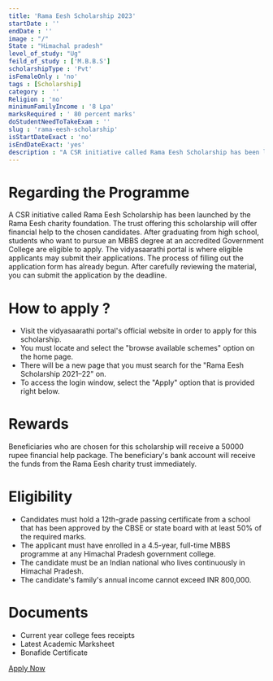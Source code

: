 ```yaml
---
title: 'Rama Eesh Scholarship 2023'
startDate : ''
endDate : ''
image : "/"
State : "Himachal pradesh"
level_of_study: "Ug"
feild_of_study : ['M.B.B.S']
scholarshipType : 'Pvt'
isFemaleOnly : 'no'
tags : [Scholarship]
category :  ''
Religion : 'no'
minimumFamilyIncome : '8 Lpa'
marksRequired : ' 80 percent marks'
doStudentNeedToTakeExam : ''
slug : 'rama-eesh-scholarship'
isStartDateExact : 'no'
isEndDateExact: 'yes'
description : "A CSR initiative called Rama Eesh Scholarship has been launched by the Rama Eesh charity foundation"
---
```




# Regarding the Programme
A CSR initiative called Rama Eesh Scholarship has been launched by the Rama Eesh charity foundation. 
The trust offering this scholarship will offer financial help to the chosen candidates. 
After graduating from high school, students who want to pursue an MBBS degree at an accredited Government College are eligible to apply. 
The vidyasaarathi portal is where eligible applicants may submit their applications. The process of filling out the application form has already begun.
 After carefully reviewing the material, you can submit the application by the deadline.

# How to apply ?
 - Visit the vidyasaarathi portal's official website in order to apply for this scholarship.
 - You must locate and select the "browse available schemes" option on the home page.
 - There will be a new page that you must search for the "Rama Eesh Scholarship 2021–22" on. 
 - To access the login window, select the "Apply" option that is provided right below. 

# Rewards
Beneficiaries who are chosen for this scholarship will receive a 50000 rupee financial help package. 
The beneficiary's bank account will receive the funds from the Rama Eesh charity trust immediately.



# Eligibility
 - Candidates must hold a 12th-grade passing certificate from a school that has been approved by the CBSE or state board with at least 50% of the required marks.
 - The applicant must have enrolled in a 4.5-year, full-time MBBS programme at any Himachal Pradesh government college.
 - The candidate must be an Indian national who lives continuously in Himachal Pradesh.
 - The candidate's family's annual income cannot exceed INR 800,000.



# Documents
 - Current year college fees receipts
 - Latest Academic Marksheet 
 - Bonafide Certificate

[Apply Now](https://www.vidyasaarathi.co.in/Vidyasaarathi/login)